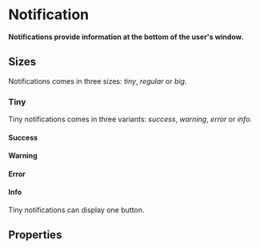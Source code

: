 # Notification <ReactStabilityFlag status="unstable" />

**Notifications provide information at the bottom of the user's window.**

<DemoBlock demo="default" withThemeSwitcher />

## Sizes

Notifications comes in three sizes: _tiny_, _regular_ or _big_.

### Tiny

Tiny notifications comes in three variants: _success_, _warning_, _error_ or _info_.

#### Success

<DemoBlock demo="tiny-1" withThemeSwitcher />

#### Warning

<DemoBlock demo="tiny-2" withThemeSwitcher />

#### Error

<DemoBlock demo="tiny-3" withThemeSwitcher />

#### Info

<DemoBlock demo="tiny-4" withThemeSwitcher />

Tiny notifications can display one button.

<DemoBlock demo="tiny-5" withThemeSwitcher />

## Properties

<PropTable component="Notification" />

